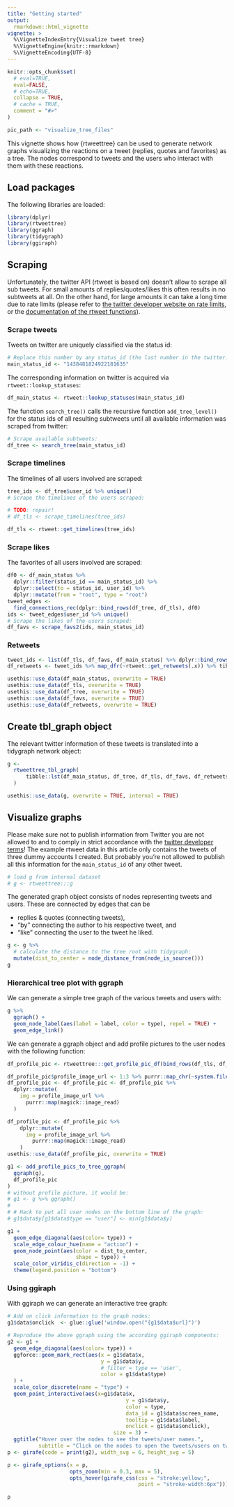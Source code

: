 ```yaml
---
title: "Getting started"
output: 
  rmarkdown::html_vignette
vignette: >
  %\VignetteIndexEntry{Visualize tweet tree}
  %\VignetteEngine{knitr::rmarkdown}
  %\VignetteEncoding{UTF-8}
---
```


```r
knitr::opts_chunk$set(
  # eval=TRUE,
  eval=FALSE,
  # echo=TRUE,
  collapse = TRUE,
  # cache = TRUE,
  comment = "#>"
)

pic_path <- "visualize_tree_files"
```

This vignette shows how {rtweettree} can be used to generate network graphs visualizing the reactions on a tweet (replies, quotes and favorites) as a tree. The nodes correspond to tweets and the users who interact with them with these reactions. 


## Load packages

The following libraries are loaded:

```r
library(dplyr)
library(rtweettree)
library(ggraph)
library(tidygraph)
library(ggiraph)
```

## Scraping 

Unfortunately, the twitter API (rtweet is based on) doesn't allow to scrape all sub tweets. 
For small amounts of replies/quotes/likes this often results in no subtweets at all.
On the other hand, for large amounts it can take a long time due to rate limits (please refer to [the twitter developer website on rate limits](https://developer.twitter.com/en/docs/basics/rate-limiting), or the [documentation of the rtweet functions](https://docs.ropensci.org/rtweet/reference/index.html)).

### Scrape tweets

Tweets on twitter are uniquely classified via the status id:

```r
# Replace this number by any status_id (the last number in the twitter.com url of a tweet):
main_status_id <- "1438481824922181635"
```

The corresponding information on twitter is acquired via `rtweet::lookup_statuses`:

```r
df_main_status <- rtweet::lookup_statuses(main_status_id)
```

The function `search_tree()` calls the recursive function `add_tree_level()` for the status ids of all resulting subtweets until all available information was scraped from twitter:

```r
# Scrape available subtweets:
df_tree <- search_tree(main_status_id)
```

### Scrape timelines

The timelines of all users involved are scraped:

```r
tree_ids <- df_tree$user_id %>% unique()
# Scrape the timelines of the users scraped:
```


```r
# TODO: repair!
# df_tls <- scrape_timelines(tree_ids)
```


```r
df_tls <- rtweet::get_timelines(tree_ids)
```

### Scrape likes

The favorites of all users involved are scraped:

```r
df0 <- df_main_status %>%
  dplyr::filter(status_id == main_status_id) %>%
  dplyr::select(to = status_id, user_id) %>%
  dplyr::mutate(from = "root", type = "root")
tweet_edges <-
  find_connections_rec(dplyr::bind_rows(df_tree, df_tls), df0)
ids <- tweet_edges$user_id %>% unique()
# Scrape the likes of the users scraped:
df_favs <- scrape_favs2(ids, main_status_id)
```

### Retweets
```r
tweet_ids <- list(df_tls, df_favs, df_main_status) %>% dplyr::bind_rows() %>% pull(status_id) %>% unique()
df_retweets <- tweet_ids %>% map_dfr(~rtweet::get_retweets(.x)) %>% tibble::as_tibble()
```



```r
usethis::use_data(df_main_status, overwrite = TRUE)
usethis::use_data(df_tls, overwrite = TRUE)
usethis::use_data(df_tree, overwrite = TRUE)
usethis::use_data(df_favs, overwrite = TRUE)
usethis::use_data(df_retweets, overwrite = TRUE)
```

## Create tbl_graph object

The relevant twitter information of these tweets is translated into a tidygraph network object: 

```r
g <-
  rtweettree_tbl_graph(
      tibble::lst(df_main_status, df_tree, df_tls, df_favs, df_retweets),
  )
```


```r
usethis::use_data(g, overwrite = TRUE, internal = TRUE)
```



## Visualize graphs

Please make sure not to publish information from Twitter you are not allowed to and to comply in strict accordance with the [twitter developer terms](https://developer.twitter.com/en/developer-terms/more-on-restricted-use-cases)! The example rtweet data in this article only contains the tweets of three dummy accounts I created. But probably you're not allowed to publish all this information for the `main_status_id` of any other tweet.

```r
# load g from internal dataset
# g <- rtweettree:::g
```

The generated graph object consists of nodes representing tweets and users. These are connected by edges that can be 

* replies & quotes (connecting tweets),
* "by" connecting the author to his respective tweet, and 
* "like" connecting the user to the tweet he liked. 

```r
g <- g %>%     
  # calculate the distance to the tree root with tidygraph:
  mutate(dist_to_center = node_distance_from(node_is_source()))
g
```

### Hierarchical tree plot with ggraph

We can generate a simple tree graph of the various tweets and users with:

```r
g %>% 
  ggraph() + 
  geom_node_label(aes(label = label, color = type), repel = TRUE) + 
  geom_edge_link()
```

We can generate a ggraph object and add profile pictures to the user nodes with the following function: 

```r
df_profile_pic <- rtweettree:::get_profile_pic_df(bind_rows(df_tls, df_favs, df_main_status))
```
```r
df_profile_pic$profile_image_url <- 1:3 %>% purrr::map_chr(~system.file("profile_pics", paste0(.x, ".png"), package = "rtweettree"))
df_profile_pic <- df_profile_pic <- df_profile_pic %>%
  dplyr::mutate(
    img = profile_image_url %>%
      purrr::map(magick::image_read)
  )

```

```r
df_profile_pic <- df_profile_pic %>%
    dplyr::mutate(
      img = profile_image_url %>%
        purrr::map(magick::image_read)
    )
usethis::use_data(df_profile_pic, overwrite = TRUE)
```

```r
g1 <- add_profile_pics_to_tree_ggraph(
  ggraph(g),
  df_profile_pic
)
# without profile picture, it would be:
# g1 <- g %>% ggraph()
# 
# # Hack to put all user nodes on the bottom line of the graph:
# g1$data$y[g1$data$type == "user"] <- min(g1$data$y)

g1 +
  geom_edge_diagonal(aes(color= type)) +
  scale_edge_colour_hue(name = "action") +
  geom_node_point(aes(color = dist_to_center,
                      shape = type)) + 
  scale_color_viridis_c(direction = -1) + 
  theme(legend.position = "bottom")
```


### Using ggiraph

With ggiraph we can generate an interactive tree graph:


```r
# Add on click information to the graph nodes:
g1$data$onclick  <- glue::glue('window.open("{g1$data$url}")')

# Reproduce the above ggraph using the according ggiraph components:
g2 <- g1 +
  geom_edge_diagonal(aes(color= type)) +
  ggforce::geom_mark_rect(aes(x = g1$data$x,
                              y = g1$data$y,
                              # filter = type == 'user',
                              color = g1$data$type)
  ) +
  scale_color_discrete(name = "type") +
  geom_point_interactive(aes(x=g1$data$x,
                                      y = g1$data$y,
                                      color = type,
                                      data_id = g1$data$screen_name,
                                      tooltip = g1$data$label,
                                      onclick = g1$data$onclick),
                                  size = 3) +
  ggtitle("Hover over the nodes to see the tweets/user names.", 
          subtitle = "Click on the nodes to open the tweets/users on twitter.com")
p <- girafe(code = print(g2), width_svg = 6, height_svg = 5)

p <- girafe_options(x = p,
                    opts_zoom(min = 0.3, max = 5),
                    opts_hover(girafe_css(css = "stroke:yellow;",
                                          point = "stroke-width:6px")))

p
```
